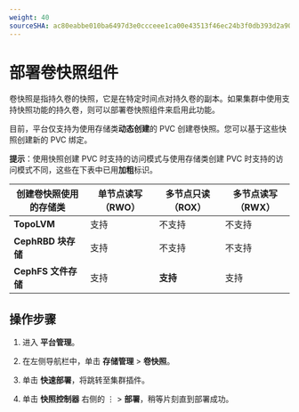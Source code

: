 ```yaml
---
weight: 40
sourceSHA: ac80eabbe010ba6497d3e0ccceee1ca00e43513f46ec24b3f0db393d2a90b0d3
---
```


# 部署卷快照组件

卷快照是指持久卷的快照，它是在特定时间点对持久卷的副本。如果集群中使用支持快照功能的持久卷，则可以部署卷快照组件来启用此功能。

目前，平台仅支持为使用存储类**动态创建**的 PVC 创建卷快照。您可以基于这些快照创建新的 PVC 绑定。

**提示**：使用快照创建 PVC 时支持的访问模式与使用存储类创建 PVC 时支持的访问模式不同，这些在下表中已用**加粗**标识。

| 创建卷快照使用的存储类 | 单节点读写（RWO） | 多节点只读（ROX） | 多节点读写（RWX） |
| ------------------------ | ------------------ | ------------------ | ------------------ |
| **TopoLVM**              | 支持               | 不支持             | 不支持             |
| **CephRBD 块存储**      | 支持               | 不支持             | 不支持             |
| **CephFS 文件存储**     | 支持               | **支持**           | 支持               |

## 操作步骤

1. 进入 **平台管理**。

2. 在左侧导航栏中，单击 **存储管理** > **卷快照**。

3. 单击 **快速部署**，将跳转至集群插件。

4. 单击 **快照控制器** 右侧的 ⋮ > **部署**，稍等片刻直到部署成功。
